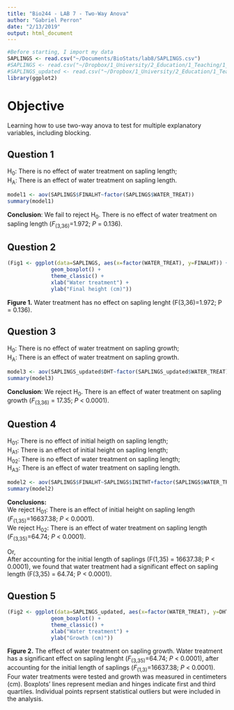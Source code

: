 ```yaml
---
title: "Bio244 - LAB 7 - Two-Way Anova"
author: "Gabriel Perron"
date: "2/13/2019"
output: html_document
---
```


```r
#Before starting, I import my data
SAPLINGS <- read.csv("~/Documents/BioStats/lab8/SAPLINGS.csv")
#SAPLINGS <- read.csv("~/Dropbox/1_University/2_Education/1_Teaching/1_Bard/1_Courses/2_Biostats/0_Data_set/SAPLINGS.csv")
#SAPLINGS_updated <- read.csv("~/Dropbox/1_University/2_Education/1_Teaching/1_Bard/1_Courses/2_Biostats/0_Data_set/SAPLINGS_updated.csv")
library(ggplot2)
```


# Objective
Learning how to use two-way anova to test for multiple explanatory variables, including blocking. 

## Question 1
H~0~: There is no effect of water treatment on sapling length;  
H~A~: There is an effect of water treatment on sapling length.   
```r
model1 <- aov(SAPLINGS$FINALHT~factor(SAPLINGS$WATER_TREAT))
summary(model1)
```
**Conclusion**: We fail to reject H~0~. There is no effect of water treatment on sapling length (*F*~(3,36)~=1.972; *P* = 0.136).

## Question 2
```r
(Fig1 <- ggplot(data=SAPLINGS, aes(x=factor(WATER_TREAT), y=FINALHT)) +
              geom_boxplot() +
              theme_classic() +
              xlab("Water treatment") +
              ylab("Final height (cm)"))

```
    
**Figure 1.** Water treatment has no effect on sapling lenght (F(3,36)=1.972; P = 0.136).  
  

## Question 3
H~0~: There is no effect of water treatment on sapling growth;  
H~A~: There is an effect of water treatment on sapling growth.    
```r
model3 <- aov(SAPLINGS_updated$DHT~factor(SAPLINGS_updated$WATER_TREAT))
summary(model3)
```
**Conclusion**: We reject H~0~. There is an effect of water treatment on sapling growth (*F*~(3,36)~ = 17.35; *P* < 0.0001).


## Question 4
H~01~: There is no effect of initial heigth on sapling length;  
H~A1~: There is an effect of initial height on sapling length;   
H~02~: There is no effect of water treatment on sapling length;  
H~A3~: There is an effect of water treatment on sapling length. 
```r
model2 <- aov(SAPLINGS$FINALHT~SAPLINGS$INITHT+factor(SAPLINGS$WATER_TREAT))
summary(model2)
```
**Conclusions:**  
We reject H~01~: There is an effect of initial height on sapling length (*F*~(1,35)~=16637.38; *P* < 0.0001).  
We reject H~02~: There is an effect of water treatment on sapling length (*F*~(3,35)~=64.74; *P* < 0.0001).  

Or,  
After accounting for the initial length of saplings (F(1,35) = 16637.38; P < 0.0001), we found that water treatment had a significant effect on sapling length (F(3,35) = 64.74; P < 0.0001).

## Question 5
```r
(Fig2 <- ggplot(data=SAPLINGS_updated, aes(x=factor(WATER_TREAT), y=DHT)) +
              geom_boxplot() +
              theme_classic() +
              xlab("Water treatment") +
              ylab("Growth (cm)"))
```
  
**Figure 2.** The effect of water treatment on sapling growth. Water treatment has a significant effect on sapling lenght (*F*~(3,35)~=64.74; *P* < 0.0001), after accounting for the initial length of saplings (*F*~(1,3)~=16637.38; *P* < 0.0001). Four water treatments were tested and growth was measured in centimeters (cm). Boxplots' lines represent median and hinges indicate first and third quartiles. Individual points reprsent statistical outliers but were included in the analysis.

